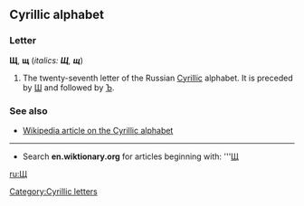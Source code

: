 ==Cyrillic alphabet==
===Letter===
'''Щ''', '''щ''' (''italics: '''Щ''', '''щ''''')

#The twenty-seventh letter of the Russian [[Cyrillic]] alphabet. It is preceded by [[Ш]] and followed by [[Ъ]].

===See also===
*[[w:Cyrillic alphabet|Wikipedia article on the Cyrillic alphabet]]

----

*Search '''en.wiktionary.org''' for articles beginning with: '''[http://wiktionary.org/w/wiki.phtml?title=Special:Allpages&from=Щ Щ]

[[ru:Щ]]
[[Category:Cyrillic letters]]